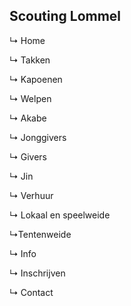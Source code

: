 
<Meta title="1 Setup / 1.3 Sitemap" />

<div className="sb-section">
  <h2 className="sb-heading__2" id="scouting-lommel">Scouting Lommel</h2>

↳ Home

↳ Takken

↳ Kapoenen

↳ Welpen

↳ Akabe

↳ Jonggivers

↳ Givers

↳ Jin

↳ Verhuur

↳ Lokaal en speelweide

↳Tentenweide

↳ Info

↳ Inschrijven

↳ Contact

</div>
